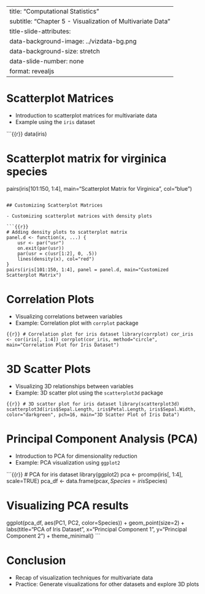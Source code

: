 
---
title: "Computational Statistics"
subtitle: "Chapter 5 - Visualization of Multivariate Data"
title-slide-attributes:
  data-background-image: ../vizdata-bg.png
  data-background-size: stretch
  data-slide-number: none
format: revealjs
---

# Scatterplot Matrices

- Introduction to scatterplot matrices for multivariate data
- Example using the `iris` dataset

```{{r}}
data(iris)

# Scatterplot matrix for virginica species
pairs(iris[101:150, 1:4], main="Scatterplot Matrix for Virginica", col="blue")
```

## Customizing Scatterplot Matrices

- Customizing scatterplot matrices with density plots

```{{r}}
# Adding density plots to scatterplot matrix
panel.d <- function(x, ...) {
    usr <- par("usr")
    on.exit(par(usr))
    par(usr = c(usr[1:2], 0, .5))
    lines(density(x), col="red")
}
pairs(iris[101:150, 1:4], panel = panel.d, main="Customized Scatterplot Matrix")
```

# Correlation Plots

- Visualizing correlations between variables
- Example: Correlation plot with `corrplot` package

```{{r}}
# Correlation plot for iris dataset
library(corrplot)
cor_iris <- cor(iris[, 1:4])
corrplot(cor_iris, method="circle", main="Correlation Plot for Iris Dataset")
```

# 3D Scatter Plots

- Visualizing 3D relationships between variables
- Example: 3D scatter plot using the `scatterplot3d` package

```{{r}}
# 3D scatter plot for iris dataset
library(scatterplot3d)
scatterplot3d(iris$Sepal.Length, iris$Petal.Length, iris$Sepal.Width, color="darkgreen", pch=16, main="3D Scatter Plot of Iris Data")
```

# Principal Component Analysis (PCA)

- Introduction to PCA for dimensionality reduction
- Example: PCA visualization using `ggplot2`

```{{r}}
# PCA for iris dataset
library(ggplot2)
pca <- prcomp(iris[, 1:4], scale=TRUE)
pca_df <- data.frame(pca$x, Species=iris$Species)

# Visualizing PCA results
ggplot(pca_df, aes(PC1, PC2, color=Species)) +
  geom_point(size=2) +
  labs(title="PCA of Iris Dataset", x="Principal Component 1", y="Principal Component 2") +
  theme_minimal()
```

# Conclusion

- Recap of visualization techniques for multivariate data
- Practice: Generate visualizations for other datasets and explore 3D plots
